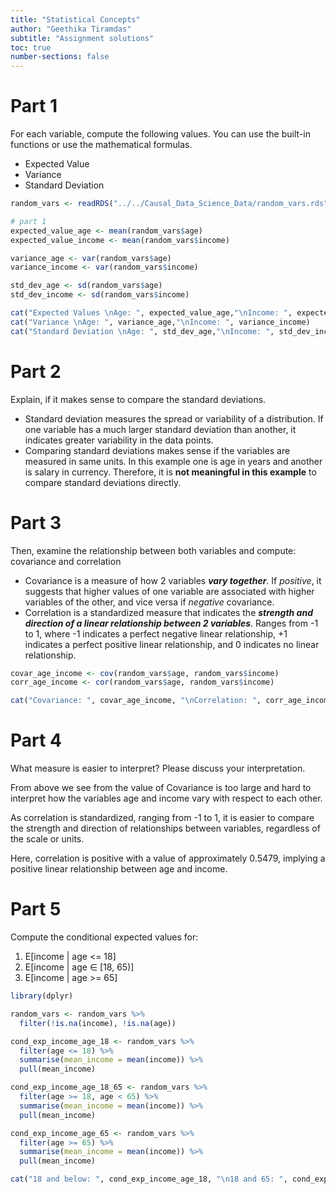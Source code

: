 ```yaml
---
title: "Statistical Concepts"
author: "Geethika Tiramdas"
subtitle: "Assignment solutions"
toc: true
number-sections: false
---
```


# Part 1

For each variable, compute the following values. You can use the built-in functions or use the mathematical formulas.

* Expected Value
* Variance
* Standard Deviation

```r
random_vars <- readRDS("../../Causal_Data_Science_Data/random_vars.rds")

# part 1
expected_value_age <- mean(random_vars$age)
expected_value_income <- mean(random_vars$income)

variance_age <- var(random_vars$age)
variance_income <- var(random_vars$income)

std_dev_age <- sd(random_vars$age)
std_dev_income <- sd(random_vars$income)

cat("Expected Values \nAge: ", expected_value_age,"\nIncome: ", expected_value_income)
cat("Variance \nAge: ", variance_age,"\nIncome: ", variance_income)
cat("Standard Deviation \nAge: ", std_dev_age,"\nIncome: ", std_dev_income)
```

# Part 2

Explain, if it makes sense to compare the standard deviations.

* Standard deviation measures the spread or variability of a distribution. If one variable has a much larger standard deviation than another, it indicates greater variability in the data points.
* Comparing standard deviations makes sense if the variables are measured in same units. In this example one is age in years and another is salary in currency. Therefore, it is **not meaningful in this example** to compare standard deviations directly.

# Part 3

Then, examine the relationship between both variables and compute: covariance and correlation

* Covariance is a measure of how 2 variables ***vary together***. If *positive*, it suggests that higher values of one variable are associated with higher variables of the other, and vice versa if *negative* covariance.
* Correlation is a standardized measure that indicates the ***strength and direction of a linear relationship between 2 variables***. Ranges from -1 to 1, where -1 indicates a perfect negative linear relationship, +1 indicates a perfect positive linear relationship, and 0 indicates no linear relationship.

```r
covar_age_income <- cov(random_vars$age, random_vars$income)
corr_age_income <- cor(random_vars$age, random_vars$income)

cat("Covariance: ", covar_age_income, "\nCorrelation: ", corr_age_income)
```


# Part 4

What measure is easier to interpret? Please discuss your interpretation.

From above we see from the value of Covariance is too large and hard to interpret how the variables age and income vary with respect to each other.

As correlation is standardized, ranging from -1 to 1, it is easier to compare the strength and direction of relationships between variables, regardless of the scale or units.

Here, correlation is positive with a value of approximately 0.5479, implying a positive linear relationship between age and income.

# Part 5

Compute the conditional expected values for:

1. E[income | age <= 18]
2. E[income | age $\in$ [18, 65)]
3. E[income | age >= 65]

```r
library(dplyr)

random_vars <- random_vars %>%
  filter(!is.na(income), !is.na(age))

cond_exp_income_age_18 <- random_vars %>%
  filter(age <= 18) %>%
  summarise(mean_income = mean(income)) %>%
  pull(mean_income)

cond_exp_income_age_18_65 <- random_vars %>%
  filter(age >= 18, age < 65) %>%
  summarise(mean_income = mean(income)) %>%
  pull(mean_income)

cond_exp_income_age_65 <- random_vars %>%
  filter(age >= 65) %>%
  summarise(mean_income = mean(income)) %>%
  pull(mean_income)

cat("18 and below: ", cond_exp_income_age_18, "\n18 and 65: ", cond_exp_income_age_18_65, "\n65 above: ", cond_exp_income_age_65)
```

